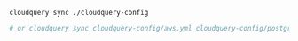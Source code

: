 ```bash copy
cloudquery sync ./cloudquery-config

# or cloudquery sync cloudquery-config/aws.yml cloudquery-config/postgresql.yml
```